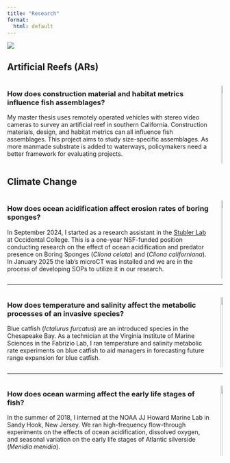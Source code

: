 ```yaml
---
title: "Research"
format: 
  html: default
---
```


<style>
  @media (max-width: 768px) {
      .columns {
          display: block; /* Stack columns vertically on smaller screens */
      }
      .column {
          width: 100%; /* Full width for each column */
          margin-bottom: 20px; /* Space between stacked columns */
      }
      img {
          width: 100%; /* Ensure images take full width */
          height: auto; /* Maintain aspect ratio */
      }
  }
</style>

![](docs/fish.jpg){fig-align="center"}

## Artificial Reefs (ARs)

::::: columns
::: column
### **How does construction material and habitat metrics influence fish assemblages?**

My master thesis uses remotely operated vehicles with stereo video cameras to survey an artificial reef in southern California. Construction materials, design, and habitat metrics can all influence fish assemblages. This project aims to study size-specific assemblages. As more manmade substrate is added to waterways, policymakers need a better framework for evaluating projects.
:::

::: column
![](docs/rov.jpg){width="100%"}
:::
:::::

## Climate Change

::::: columns
::: column
### **How does ocean acidification affect erosion rates of boring sponges?**

In September 2024, I started as a research assistant in the [Stubler Lab](https://amberstubler.weebly.com/) at Occidental College. This is a one-year NSF-funded position conducting research on the effect of ocean acidification and predator presence on Boring Sponges (*Cliona celata*) and (*Cliona californiana*). In January 2025 the lab's microCT was installed and we are in the process of developing SOPs to utilize it in our research. 
:::

::: column
![](docs/boringsponges.jpg){width="100%"}
:::
:::::

------------------------------------------------------------------------

::::: columns
::: column
### **How does temperature and salinity affect the metabolic processes of an invasive species?**

Blue catfish (*Ictalurus furcatus*) are an introduced species in the Chesapeake Bay. As a technician at the Virginia Institute of Marine Sciences in the Fabrizio Lab, I ran temperature and salinity metabolic rate experiments on blue catfish to aid managers in forecasting future range expansion for blue catfish.
:::

::: column
![](docs/bluecat.jpg){width="100%"} <!-- Ensure full width on mobile -->
:::
:::::

------------------------------------------------------------------------

::::: columns
::: column
### **How does ocean warming affect the early life stages of fish?**

In the summer of 2018, I interned at the NOAA JJ Howard Marine Lab in Sandy Hook, New Jersey. We ran high-frequency flow-through experiments on the effects of ocean acidification, dissolved oxygen, and seasonal variation on the early life stages of Atlantic silverside (*Menidia menidia*).
:::

::: column
![](docs/larvalfish.jpg){width="100%"} <!-- Ensure full width on mobile -->
:::
:::::
